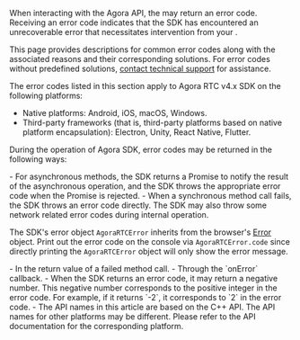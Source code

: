 
When interacting with the Agora API, the <Vpd k="SDK" /> may return an error code. Receiving an error code indicates that the SDK has encountered an unrecoverable error that necessitates intervention from your <Vpl k="CLIENT" />.

This page provides descriptions for common error codes along with the associated reasons and their corresponding solutions. For error codes without predefined solutions, [contact technical support](https://agora-ticket.agora.io/) for assistance.

<PlatformWrapper notAllowed="web">
The error codes listed in this section apply to Agora RTC v4.x SDK on the following platforms:

- Native platforms: Android, iOS, macOS, Windows.
- Third-party frameworks (that is, third-party platforms based on native platform encapsulation): Electron, Unity, React Native, Flutter.
</PlatformWrapper>

During the operation of Agora SDK, error codes may be returned in the following ways:

<PlatformWrapper platform="web">
- For asynchronous methods, the SDK returns a Promise to notify the result of the asynchronous operation, and the SDK throws the appropriate error code when the Promise is rejected.
- When a synchronous method call fails, the SDK throws an error code directly.
  The SDK may also throw some network related error codes during internal operation.

The SDK's error object `AgoraRTCError` inherits from the browser's [Error](https://developer.mozilla.org/en-US/docs/Web/JavaScript/Reference/Global_Objects/Error) object. Print out the error code on the console via `AgoraRTCError.code` since directly printing the `AgoraRTCError` object will only show the error message.
</PlatformWrapper>

<PlatformWrapper notAllowed="web">
- In the return value of a failed method call.
- Through the `onError` callback.

<Admonition type="info" title="Information">
- When the SDK returns an error code, it may return a negative number. This negative number corresponds to the positive integer in the error code. For example, if it returns `-2`, it corresponds to `2` in the error code.
- The API names in this article are based on the C++ API. The API names for other platforms may be different. Please refer to the API documentation for the corresponding platform.
</Admonition>
</PlatformWrapper>

<ErrorCodes />

